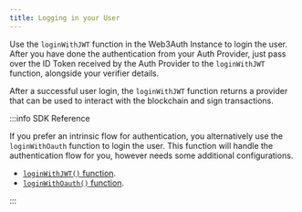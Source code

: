 ```yaml
---
title: Logging in your User
---
```


Use the `loginWithJWT` function in the Web3Auth Instance to login the user. After you have done the authentication from your Auth Provider, just pass
over the ID Token received by the Auth Provider to the `loginWithJWT` function, alongside your verifier details.

After a successful user login, the `loginWithJWT` function returns a provider that can be used to interact with the blockchain and sign transactions.

:::info SDK Reference

If you prefer an intrinsic flow for authentication, you alternatively use the `loginWithOauth` function to login the user. This function will handle
the authentication flow for you, however needs some additional configurations.

- [`loginWithJWT()` function](/sdk/core-kit/mpc-core-kit/authentication#log-in-with-jwt-idtoken-flow).
- [`loginWithOauth()` function](/sdk/core-kit/mpc-core-kit/authentication#log-in-with-oauth-intrinsic-flow).

:::
